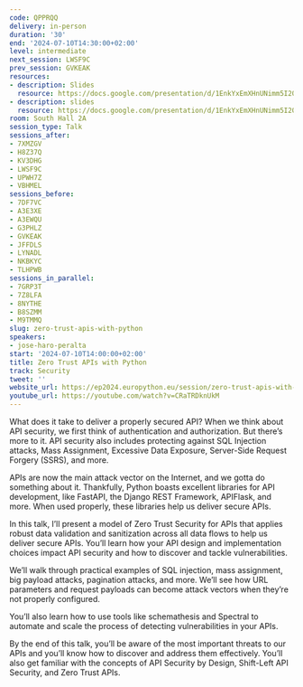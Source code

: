 ```yaml
---
code: QPPRQQ
delivery: in-person
duration: '30'
end: '2024-07-10T14:30:00+02:00'
level: intermediate
next_session: LWSF9C
prev_session: GVKEAK
resources:
- description: Slides
  resource: https://docs.google.com/presentation/d/1EnkYxEmXHnUNimm5I20Xzsdek3UwPUUQNotdwUDRyb0/edit?usp=sharing
- description: slides
  resource: https://docs.google.com/presentation/d/1EnkYxEmXHnUNimm5I20Xzsdek3UwPUUQNotdwUDRyb0/edit?usp=sharing
room: South Hall 2A
session_type: Talk
sessions_after:
- 7XMZGV
- H8Z37Q
- KV3DHG
- LWSF9C
- UPWH7Z
- VBHMEL
sessions_before:
- 7DF7VC
- A3E3XE
- A3EWQU
- G3PHLZ
- GVKEAK
- JFFDLS
- LYNADL
- NKBKYC
- TLHPWB
sessions_in_parallel:
- 7GRP3T
- 7Z8LFA
- 8NYTHE
- B8SZMM
- M9TMMQ
slug: zero-trust-apis-with-python
speakers:
- jose-haro-peralta
start: '2024-07-10T14:00:00+02:00'
title: Zero Trust APIs with Python
track: Security
tweet: ''
website_url: https://ep2024.europython.eu/session/zero-trust-apis-with-python
youtube_url: https://youtube.com/watch?v=CRaTRDknUkM
---
```


What does it take to deliver a properly secured API? When we think about API security, we first think of authentication and authorization. But there’s more to it. API security also includes protecting against SQL Injection attacks, Mass Assignment, Excessive Data Exposure, Server-Side Request Forgery (SSRS), and more.

APIs are now the main attack vector on the Internet, and we gotta do something about it. Thankfully, Python boasts excellent libraries for API development, like FastAPI, the Django REST Framework, APIFlask, and more. When used properly, these libraries help us deliver secure APIs.

In this talk, I’ll present a model of Zero Trust Security for APIs that applies robust data validation and sanitization across all data flows to help us deliver secure APIs. You’ll learn how your API design and implementation choices impact API security and how to discover and tackle vulnerabilities.

We’ll walk through practical examples of SQL injection, mass assignment, big payload attacks, pagination attacks, and more. We’ll see how URL parameters and request payloads can become attack vectors when they’re not properly configured.

You’ll also learn how to use tools like schemathesis and Spectral to automate and scale the process of detecting vulnerabilities in your APIs.

By the end of this talk, you’ll be aware of the most important threats to our APIs and you’ll know how to discover and address them effectively. You’ll also get familiar with the concepts of API Security by Design, Shift-Left API Security, and Zero Trust APIs.
